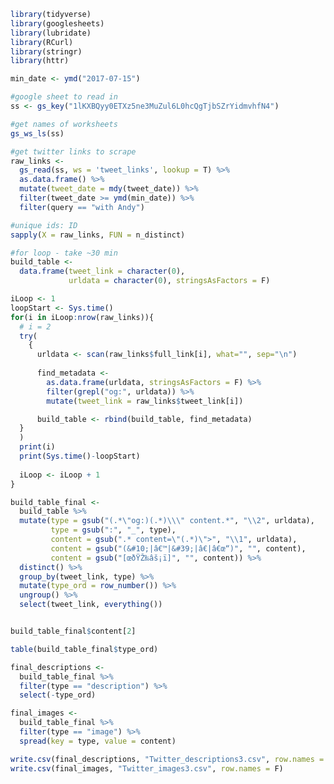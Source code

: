 ```r
library(tidyverse)
library(googlesheets)
library(lubridate)
library(RCurl)
library(stringr)
library(httr)

min_date <- ymd("2017-07-15")

```

```r
#google sheet to read in
ss <- gs_key("1lKXBQyy0ETXz5ne3MuZul6L0hcQgTjbSZrYidmvhfN4")

#get names of worksheets
gs_ws_ls(ss)

#get twitter links to scrape
raw_links <- 
  gs_read(ss, ws = 'tweet_links', lookup = T) %>% 
  as.data.frame() %>% 
  mutate(tweet_date = mdy(tweet_date)) %>% 
  filter(tweet_date >= ymd(min_date)) %>% 
  filter(query == "with Andy")

#unique ids: ID
sapply(X = raw_links, FUN = n_distinct)

#for loop - take ~30 min
build_table <-
  data.frame(tweet_link = character(0),
             urldata = character(0), stringsAsFactors = F)

iLoop <- 1
loopStart <- Sys.time()
for(i in iLoop:nrow(raw_links)){
  # i = 2
  try(
    {
      urldata <- scan(raw_links$full_link[i], what="", sep="\n")
      
      find_metadata <-
        as.data.frame(urldata, stringsAsFactors = F) %>%
        filter(grepl("og:", urldata)) %>% 
        mutate(tweet_link = raw_links$tweet_link[i])

      build_table <- rbind(build_table, find_metadata)      
  }
  )
  print(i)
  print(Sys.time()-loopStart)
  
  iLoop <- iLoop + 1
}


```

```r
build_table_final <-
  build_table %>% 
  mutate(type = gsub("(.*\"og:)(.*)\\\" content.*", "\\2", urldata),
         type = gsub(":", "_", type),
         content = gsub(".* content=\"(.*)\">", "\\1", urldata),
         content = gsub("(&#10;|â€™|&#39;|â€|â€œ“)", "", content),
         content = gsub("[œðŸŽ‰âš¡ï]", "", content)) %>% 
  distinct() %>% 
  group_by(tweet_link, type) %>% 
  mutate(type_ord = row_number()) %>% 
  ungroup() %>% 
  select(tweet_link, everything())


build_table_final$content[2]

table(build_table_final$type_ord)

final_descriptions <-
  build_table_final %>% 
  filter(type == "description") %>% 
  select(-type_ord)

final_images <-
  build_table_final %>% 
  filter(type == "image") %>% 
  spread(key = type, value = content)

write.csv(final_descriptions, "Twitter_descriptions3.csv", row.names = F)
write.csv(final_images, "Twitter_images3.csv", row.names = F)

```
